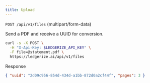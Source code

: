 ```yaml
---
title: Upload
---
```


`POST /api/v1/files` (multipart/form-data)

Send a PDF and receive a UUID for conversion.

```bash
curl -s -X POST \
  -H "X-Api-Key: $LEDGERIZE_API_KEY" \
  -F file=@statement.pdf \
  https://ledgerize.ai/api/v1/files
```

Response

```json
{ "uuid": "2d09c956-854d-434d-a1bb-872d0a2cf44f", "pages": 3 }
```
